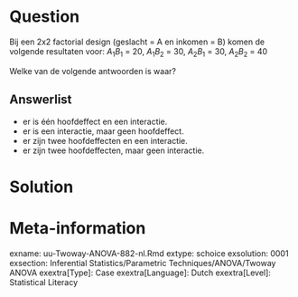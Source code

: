
Question
========
Bij een 2x2 factorial design (geslacht = A en inkomen = B) komen de volgende resultaten voor: $A_{1}B_{1}$ = 20, $A_{1}B_{2}$ = 30, $A_{2}B_{1}$ = 30, $A_{2}B_{2}$ = 40

Welke van de volgende antwoorden is waar?

Answerlist
----------
* er is één hoofdeffect en een interactie.
* er is een interactie, maar geen hoofdeffect.
* er zijn twee hoofdeffecten en een interactie.
* er zijn twee hoofdeffecten, maar geen interactie.


Solution
========



Meta-information
================
exname: uu-Twoway-ANOVA-882-nl.Rmd
extype: schoice
exsolution: 0001
exsection: Inferential Statistics/Parametric Techniques/ANOVA/Twoway ANOVA
exextra[Type]: Case
exextra[Language]: Dutch
exextra[Level]: Statistical Literacy
